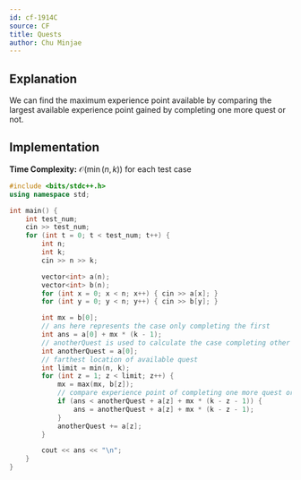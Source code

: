 ```yaml
---
id: cf-1914C
source: CF
title: Quests
author: Chu Minjae
---
```


## Explanation

We can find the maximum experience point available by comparing the largest available experience point gained by completing one more quest or not.

## Implementation

**Time Complexity:** $\mathcal{O}(\min(n,k))$ for each test case

<LanguageSection>
<CPPSection>

```cpp
#include <bits/stdc++.h>
using namespace std;

int main() {
	int test_num;
	cin >> test_num;
	for (int t = 0; t < test_num; t++) {
		int n;
		int k;
		cin >> n >> k;

		vector<int> a(n);
		vector<int> b(n);
		for (int x = 0; x < n; x++) { cin >> a[x]; }
		for (int y = 0; y < n; y++) { cin >> b[y]; }

		int mx = b[0];
		// ans here represents the case only completing the first
		int ans = a[0] + mx * (k - 1);
		// anotherQuest is used to calculate the case completing other quests
		int anotherQuest = a[0];
		// farthest location of available quest
		int limit = min(n, k);
		for (int z = 1; z < limit; z++) {
			mx = max(mx, b[z]);
			// compare experience point of completing one more quest or not
			if (ans < anotherQuest + a[z] + mx * (k - z - 1)) {
				ans = anotherQuest + a[z] + mx * (k - z - 1);
			}
			anotherQuest += a[z];
		}

		cout << ans << "\n";
	}
}
```

</CPPSection>
</LanguageSection>
